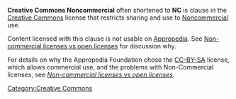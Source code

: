 '''Creative Commons Noncommercial''' often shortened to '''NC''' is clause in the [[Creative Commons]] license that restricts sharing and use to [[Non-commercial licenses vs open licenses|Noncommercial]] use.

Content licensed with this clause is not usable on [[Appropedia]]. See [[Non-commercial licenses vs open licenses]] for discussion why.

For details on why the Appropedia Foundation chose the [[CC-BY-SA]] license, which allows commercial use, and the problems with Non-Commercial licenses, see ''[[Non-commercial licenses vs open licenses]]''.

[[Category:Creative Commons]]